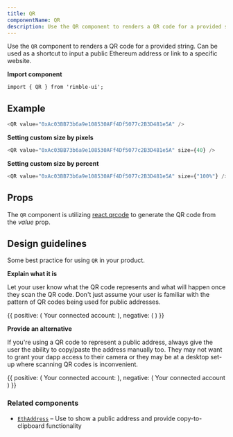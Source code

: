 ```yaml
---
title: QR
componentName: QR
description: Use the QR component to renders a QR code for a provided string. Can be used as a shortcut to input a public Ethereum address or link to a specific website.
---
```


Use the `QR` component to renders a QR code for a provided string. Can be used as a shortcut to input a public Ethereum address or link to a specific website.

**Import component**

```
import { QR } from 'rimble-ui';
```

## Example

```js is=react-live
<QR value="0xAc03BB73b6a9e108530AFf4Df5077c2B3D481e5A" />
```

**Setting custom size by pixels**

```js is=react-live
<QR value="0xAc03BB73b6a9e108530AFf4Df5077c2B3D481e5A" size={40} />
```

**Setting custom size by percent**

```js is=react-live
<QR value="0xAc03BB73b6a9e108530AFf4Df5077c2B3D481e5A" size={"100%"} />
```

## Props

<PropsTable propMetaData={props.propMetaData} />

The `QR` component is utilizing [react.qrcode](https://www.npmjs.com/package/qrcode.react) to generate the QR code from the _value_ prop.

## Design guidelines

Some best practice for using `QR` in your product.

**Explain what it is**

Let your user know what the QR code represents and what will happen once they scan the QR code. Don't just assume your user is familiar with the pattern of QR codes being used for public addresses.

<DoDont>
  {{
    positive: (
      <Box>
        <Heading.h5>Your connected account:</Heading.h5>
        <QR value="0xAc03BB73b6a9e108530AFf4Df5077c2B3D481e5A" />
      </Box>
    ),
    negative: (
      <Box textAlign={"center"}>
        <QR value="0xAc03BB73b6a9e108530AFf4Df5077c2B3D481e5A" />
      </Box>
    )
  }}
</DoDont>

**Provide an alternative**

If you're using a QR code to represent a public address, always give the user the ability to copy/paste the address manually too. They may not want to grant your dapp access to their camera or they may be at a desktop set-up where scanning QR codes is inconvenient.

<DoDont>
  {{
    positive: (
      <Box>
        <Heading.h5>Your connected account:</Heading.h5>
        <QR value="0xAc03BB73b6a9e108530AFf4Df5077c2B3D481e5A" />
        <EthAddress address="0xAc03BB73b6a9e108530AFf4Df5077c2B3D481e5A" />
      </Box>
    ),
    negative: (
      <Box textAlign={"center"}>
        <Heading.h5>Your connected account</Heading.h5>
        <QR value="0xAc03BB73b6a9e108530AFf4Df5077c2B3D481e5A" />
      </Box>
    )
  }}
</DoDont>

### Related components

- [`EthAddress`](/components/rimble-ui/EthAddress) – Use to show a public address and provide copy-to-clipboard functionality
